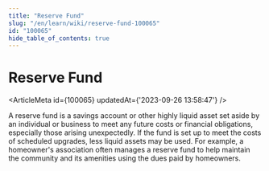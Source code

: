 ```yaml
---
title: "Reserve Fund"
slug: "/en/learn/wiki/reserve-fund-100065"
id: "100065"
hide_table_of_contents: true
---
```



# Reserve Fund

<ArticleMeta id={100065} updatedAt={'2023-09-26 13:58:47'} />
<div className='border-solid border-b border-t-0 my-4 border-[var(--ifm-color-gray-300)]' />

A reserve fund is a savings account or other highly liquid asset set aside by an individual or business to meet any future costs or financial obligations, especially those arising unexpectedly. If the fund is set up to meet the costs of scheduled upgrades, less liquid assets may be used. For example, a homeowner's association often manages a reserve fund to help maintain the community and its amenities using the dues paid by homeowners.
